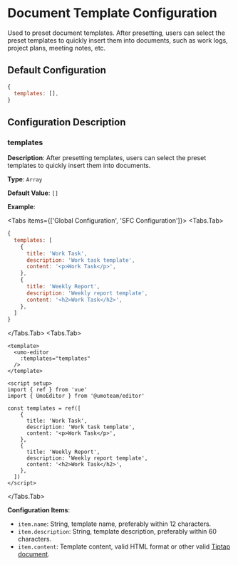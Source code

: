 
# Document Template Configuration

Used to preset document templates. After presetting, users can select the preset templates to quickly insert them into documents, such as work logs, project plans, meeting notes, etc.

## Default Configuration

```js
{
  templates: [],
}
```

## Configuration Description

### templates

**Description**: After presetting templates, users can select the preset templates to quickly insert them into documents.

**Type**: `Array`

**Default Value**: `[]`

**Example**:

<Tabs items={['Global Configuration', 'SFC Configuration']}>
<Tabs.Tab>
```js
{
  templates: [
    {
      title: 'Work Task',
      description: 'Work task template',
      content: '<p>Work Task</p>',
    },
    {
      title: 'Weekly Report',
      description: 'Weekly report template',
      content: '<h2>Work Task</h2>',
    },
  ]
}
```
</Tabs.Tab>
<Tabs.Tab>
```vue
<template>
  <umo-editor 
    :templates="templates" 
  />
</template>
 
<script setup>
import { ref } from 'vue'
import { UmoEditor } from '@umoteam/editor'

const templates = ref([
    {
      title: 'Work Task',
      description: 'Work task template',
      content: '<p>Work Task</p>',
    },
    {
      title: 'Weekly Report',
      description: 'Weekly report template',
      content: '<h2>Work Task</h2>',
    },
  ])
</script>
```
</Tabs.Tab>
</Tabs>

**Configuration Items**:

- `item.name`: String, template name, preferably within 12 characters.
- `item.description`: String, template description, preferably within 60 characters.
- `item.content`: Template content, valid HTML format or other valid [Tiptap document](https://tiptap.dev/docs/editor/guide/output).
